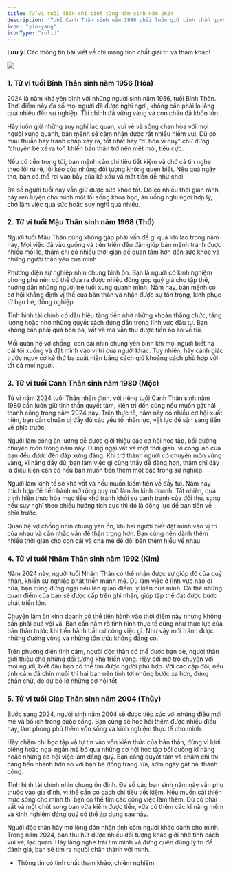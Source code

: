 ```yaml
---
title: Tử vi tuổi Thân chi tiết từng năm sinh năm 2024
description: 'Tuổi Canh Thân sinh năm 1980 phải luôn giữ tinh thần quyết tâm, kiên trì nếu muốn gặt hái thành công trong năm 2024 này.'
icon: "yin-yang"
iconType: "solid"
---
```


<Warning> **Lưu ý:** Các thông tin bài viết về chỉ mang tính chất giải trí và tham khảo! </Warning>

<Frame caption="Tử vi tuổi Thân chi tiết từng năm sinh năm 2024">
    <img src="https://raw.githubusercontent.com/hautph/docs/main/images/tuoi-than-tung-nam-sinh-2024.jpg" />
</Frame>

### 1. Tử vi tuổi Bính Thân sinh năm 1956 (Hỏa)

2024 là năm khá yên bình với những người sinh năm 1956, tuổi Bính Thân. Thời điểm này đa số mọi người đã được nghỉ ngơi, không cần phải lo lắng quá nhiều đến sự nghiệp. Tài chính đã vững vàng và con cháu đã khôn lớn.

Hãy luôn giữ những suy nghĩ lạc quan, vui vẻ và sống chan hòa với mọi người xung quanh, bản mệnh sẽ cảm nhận được rất nhiều niềm vui. Dù có mâu thuẫn hay tranh chấp xảy ra, tốt nhất hãy “dĩ hòa vi quý” chứ đừng “chuyện bé xé ra to”, khiến bản thân trở nên mệt mỏi, tiêu cực.

Nếu có tiền trong túi, bản mệnh cần chi tiêu tiết kiệm và chớ cả tin nghe theo lời rủ rê, lôi kéo của những đối tượng không quen biết. Nếu quá ngây thơ, bạn có thể rơi vào bẫy của kẻ xấu và mất tiền dễ như chơi.

Đa số người tuổi này vẫn giữ được sức khỏe tốt. Do có nhiều thời gian rảnh, hãy rèn luyện cho mình một lối sống khoa học, ăn uống nghỉ ngơi hợp lý, chớ làm việc quá sức hoặc suy nghĩ quá nhiều. 

### 2. Tử vi tuổi Mậu Thân sinh năm 1968 (Thổ)

Người tuổi Mậu Thân cũng không gặp phải vấn đề gì quá lớn lao trong năm này. Mọi việc đã vào guồng và tiến triển đều đặn giúp bản mệnh tránh được nhiều mối lo, thậm chí có nhiều thời gian để quan tâm hơn đến sức khỏe và những người thân yêu của mình.

Phương diện sự nghiệp nhìn chung bình ổn. Bạn là người có kinh nghiệm phong phú nên có thể đưa ra được nhiều đóng góp quý giá cho tập thể, hướng dẫn những người trẻ tuổi xung quanh mình. Năm nay, bản mệnh có cơ hội khẳng định vị thế của bản thân và nhận được sự tôn trọng, kính phục từ bạn bè, đồng nghiệp.

Tình hình tài chính có dấu hiệu tăng tiến nhờ những khoản thăng chức, tăng lương hoặc nhờ những quyết sách đúng đắn trong lĩnh vực đầu tư. Bạn không cần phải quá bôn ba, vất vả mà vẫn thu được tiền ào ào về túi.

Mối quan hệ vợ chồng, con cái nhìn chung yên bình khi mọi người biết hạ cái tôi xuống và đặt mình vào vị trí của người khác. Tuy nhiên, hãy cảnh giác trước nguy cơ kẻ thứ ba xuất hiện bằng cách giữ khoảng cách phù hợp với tất cả mọi người.

### 3. Tử vi tuổi Canh Thân sinh năm 1980 (Mộc)

Tử vi năm 2024 tuổi Thân nhận định, với riêng tuổi Canh Thân sinh năm 1980 cần luôn giữ tinh thần quyết tâm, kiên trì đến cùng nếu muốn gặt hái thành công trong năm 2024 này. Trên thực tế, năm này có nhiều cơ hội xuất hiện, bạn cần chuẩn bị đầy đủ các yếu tố nhân lực, vật lực để sẵn sàng tiến về phía trước.

Người làm công ăn lương dễ được giới thiệu các cơ hội học tập, bồi dưỡng chuyên môn trong năm này. Đừng ngại vất vả một thời gian, vì công lao của bạn đều được đền đáp xứng đáng. Khi trở thành người có chuyên môn vững vàng, kĩ năng đầy đủ, bạn làm việc gì cũng thấy dễ dàng hơn, thậm chí đây là điều kiện cần có nếu bạn muốn tiến thêm một bậc trong sự nghiệp.

Người làm kinh tế sẽ khá vất vả nếu muốn kiếm tiền về đầy túi. Năm nay thích hợp để tiến hành mở rộng quy mô làm ăn kinh doanh. Tất nhiên, quá trình hiện thực hóa mục tiêu khó tránh khỏi sự cạnh tranh của đối thủ, song nếu suy nghĩ theo chiều hướng tích cực thì đó là động lực để bạn tiến về phía trước.

Quan hệ vợ chồng nhìn chung yên ổn, khi hai người biết đặt mình vào vị trí của nhau và cân nhắc vấn đề thận trọng hơn. Bạn cũng nên dành thêm nhiều thời gian cho con cái và cha mẹ để đôi bên thêm hiểu về nhau.

### 4. Tử vi tuổi Nhâm Thân sinh năm 1992 (Kim)

Năm 2024 này, người tuổi Nhâm Thân có thể nhận được sự giúp đỡ của quý nhân, khiến sự nghiệp phát triển mạnh mẽ. Dù làm việc ở lĩnh vực nào đi nữa, bạn cũng đừng ngại nêu lên quan điểm, ý kiến của mình. Có thể những quan điểm của bạn sẽ được cấp trên ghi nhận, giúp tập thể đạt được bước phát triển lớn.

Chuyện làm ăn kinh doanh có thể tiến hành vào thời điểm này nhưng không cần phải quá vội vã. Bạn cần nắm rõ tình hình thực tế cũng như thực lực của bản thân trước khi tiến hành bất cứ công việc gì. Như vậy mới tránh được những đường vòng và những tổn thất không đáng có.

Trên phương diện tình cảm, người độc thân có thể được bạn bè, người thân giới thiệu cho những đối tượng khá triển vọng. Hãy cởi mở trò chuyện với mọi người, biết đâu bạn có thể tìm được người phù hợp. Với các cặp đôi, nếu tình cảm đã chín muồi thì hai bạn nên tính tới những bước xa hơn, đừng chần chừ, do dự bỏ lỡ những cơ hội tốt.

### 5. Tử vi tuổi Giáp Thân sinh năm 2004 (Thủy)

Bước sang 2024, người sinh năm 2004 sẽ được tiếp xúc với những điều mới mẻ và bổ ích trong cuộc sống. Bạn cũng sẽ học hỏi thêm được nhiều điều hay, làm phong phú thêm vốn sống và kinh nghiệm thực tế cho mình.

Hãy chăm chỉ học tập và tự tin vào vốn kiến thức của bản thân, đừng vì lười biếng hoặc ngại ngần mà bỏ qua những cơ hội học tập bồi dưỡng kĩ năng hoặc những cơ hội việc làm đáng quý. Bạn càng quyết tâm và chăm chỉ thì càng tiến nhanh hơn so với bạn bè đồng trang lứa, sớm ngày gặt hái thành công.

Tình hình tài chính nhìn chung ổn định. Đa số các bạn sinh năm này vẫn phụ thuộc vào gia đình, vì thế cần có cách chi tiêu tiết kiệm. Nếu muốn cải thiện mức sống cho mình thì bạn có thể tìm các công việc làm thêm. Dù có phải vất vả một chút song bạn vừa kiếm được tiền, vừa có thêm các kĩ năng mềm và kinh nghiệm đáng quý có thể áp dụng sau này.

Người độc thân hãy mở lòng đón nhận tình cảm người khác dành cho mình. Trong năm 2024, bạn thu hút được nhiều đối tượng khác giới nhờ tính cách vui vẻ, lạc quan. Hãy lắng nghe trái tim mình và đừng quên dùng lý trí để đánh giá, bạn sẽ tìm ra người chân thành với mình.

* Thông tin có tính chất tham khảo, chiêm nghiệm